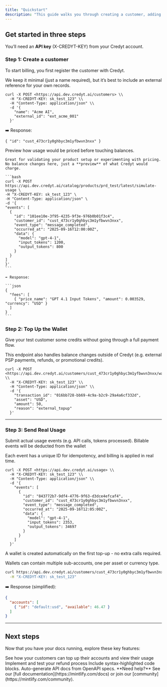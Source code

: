 ```yaml
---
title: "Quickstart"
description: "This guide walks you through creating a customer, adding credits to their balance, sending usage, and watching their wallet balance update."
---
```


## Get started in three steps

You’ll need an **API key** (X-CREDYT-KEY) from your Credyt account.

### Step 1: Create a customer

To start billing, you first register the customer with Credyt.

We keep it minimal (just a name required), but it’s best to include an external reference for your own records.

```
curl -X POST <https://api.dev.credyt.ai/customers> \\
  -H "X-CREDYT-KEY: sk_test_123" \\
  -H "Content-Type: application/json" \\
  -d '{
    "name": "Acme AI",
    "external_id": "ext_acme_001"
  }'
```

➡️ Response:

```
{ "id": "cust_473cr1y0ghbyc3m1yfbwvn3nxx" }
```

<AccordionGroup>
  <Accordion title="(Optional) Simulate usage">
    Preview how usage would be priced before touching balances.

    Great for validating your product setup or experimenting with pricing. No balance changes here, just a **preview** of what Credyt would charge.

    ```bash
    curl -X POST https://api.dev.credyt.ai/catalog/products/prd_test/latest/simulate-usage \
    -H "X-CREDYT-KEY: sk_test_123" \
    -H "Content-Type: application/json" \
    -d '{
    "events": [
      {
        "id": "101ee10e-3f95-4235-9f3e-976b0b01f3c4",
        "customer_id": "cust_473cr1y0ghbyc3m1yfbwvn3nxx",
        "event_type": "message_completed",
        "occurred_at": "2025-09-16T12:00:00Z",
        "data": {
          "model": "gpt-4-1",
          "input_tokens": 1200,
          "output_tokens": 800
        }
      }
    ]
    }'
    ```

    ➡️ Response:

    ```json
    {
      "fees": [
        { "price_name": "GPT 4.1 Input Tokens", "amount": 0.003529, "currency": "USD" }
      ]
    }
    ```
  </Accordion>
</AccordionGroup>

### Step 2: Top Up the Wallet

Give your test customer some credits without going through a full payment flow.

This endpoint also handles balance changes outside of Credyt (e.g. external PSP payments, refunds, or promotional credits).

```
curl -X POST <https://api.dev.credyt.ai/customers/cust_473cr1y0ghbyc3m1yfbwvn3nxx/wallet/adjustments> \\
  -H "X-CREDYT-KEY: sk_test_123" \\
  -H "Content-Type: application/json" \\
  -d '{
    "transaction_id": "016bb728-bb69-4c9a-b2c9-29a4a6cf332d",
    "asset": "USD",
    "amount": 50,
    "reason": "external_topup"
  }'
```

---

### Step 3: Send Real Usage

Submit actual usage events (e.g. API calls, tokens processed). Billable events will be deducted from the wallet

Each event has a unique ID for idempotency, and billing is applied in real time.

```
curl -X POST <https://api.dev.credyt.ai/usage> \\
  -H "X-CREDYT-KEY: sk_test_123" \\
  -H "Content-Type: application/json" \\
  -d '{
    "events": [
      {
        "id": "843772b7-9df4-4776-9f63-d3dce4efcaf4",
        "customer_id": "cust_473cr1y0ghbyc3m1yfbwvn3nxx",
        "event_type": "message_completed",
        "occurred_at": "2025-09-16T12:05:00Z",
        "data": {
          "model": "gpt-4-1",
          "input_tokens": 2353,
          "output_tokens": 34697
        }
      }
    ]
  }'
```

<Accordion title="Check the Wallet Balance">
  A wallet is created automatically on the first top-up - no extra calls required.

  Wallets can contain multiple sub-accounts, one per asset or currency type.

  ```bash
  curl https://api.dev.credyt.ai/customers/cust_473cr1y0ghbyc3m1yfbwvn3nxx/wallet \
    -H "X-CREDYT-KEY: sk_test_123"
  
  ```

  ➡️ Response (simplified):

  ```json
  {
    "accounts": [
      { "id": "default:usd", "available": 46.47 }
    ]
  }
  
  ```

  ---
</Accordion>

## Next steps

Now that you have your docs running, explore these key features:

<CardGroup cols={2}>
  <Card title="Billing Portal and Top Ups" icon="pen-to-square" href="/billing-portal-and-topups">
    See how your customers can top up their accounts and view their usage
  </Card>
  <Card title="Refunds" icon="palette" href="/advanced-integration#implement-and-test-refunds">
    Implement and test your refund process
  </Card>
  <Card title="Add code examples" icon="square-code" href="/essentials/code">
    Include syntax-highlighted code blocks.
  </Card>
  <Card title="API documentation" icon="code" href="/api-reference/introduction">
    Auto-generate API docs from OpenAPI specs.
  </Card>
</CardGroup>

<Note>
  **Need help?** See our [full documentation](https://mintlify.com/docs) or join our [community](https://mintlify.com/community).
</Note>